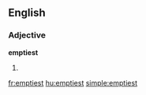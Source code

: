 ==English==

===Adjective===
'''emptiest'''

# {{superlative of|empty}}

[[fr:emptiest]]
[[hu:emptiest]]
[[simple:emptiest]]